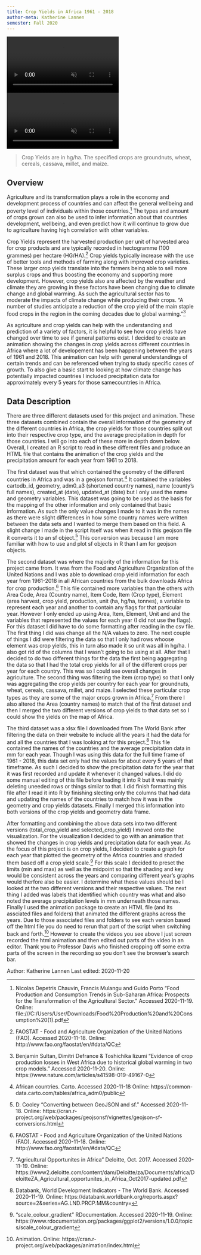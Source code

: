 ```yaml
---
title: Crop Yields in Africa 1961 - 2018
author-meta: Katherine Lannen
semester: Fall 2020
---
```


<!-- VIDEO ON LOOP: see styles.css for formatting -->
<div class="video-wrapper">
  <video class="video-4x4mw" controls preload="true" autoplay loop muted>
    <source src="https://drdavis.space/teaching/ds/sdd/media/2020/11/total_crop_yields_africa.mp4" type="video/mp4" >
  </video>
  <video class="video-4x4mw" controls preload="true" autoplay loop muted>
    <source src="https://drdavis.space/teaching/ds/sdd/media/2020/11/specified_crop_yields_africa.mp4" type="video/mp4" >
  </video>
</div>

> Crop Yields are in hg/ha. The specified crops are groundnuts, wheat, cereals, cassava, millet, and maize.

## Overview
Agriculture and its transformation plays a role in the economy and development process of countries and can affect the general wellbeing and poverty level of individuals
within those countries.[^agricultureinfo] The types and amount of crops grown can also be used to infer information about that countries development, wellbeing, and even
predict how it will continue to grow due to agriculture having high correlation with other variables.

Crop Yields represent the harvested production per unit of harvested area for crop products and are typically recorded in hectogramme (100 grammes) per
hectare (HG/HA).[^cropyields] Crop yields typically increase with the use of better tools and methods of farming along with improved crop varieties. These larger crop
yields translate into the farmers being able to sell more surplus crops and thus boosting the economy and supporting more development. However, crop yields also are
affected by the weather and climate they are growing in these factors have been changing due to climate change and global warming. As such the agricultural sector has
to moderate the impacts of climate change while producing their crops. "A number of studies anticipate a reduction of the crop yield of the main staple food crops in
the region in the coming decades due to global warming."[^cropproduction]

As agriculture and crop yields can help with the understanding and prediction of a variety of factors, it is helpful to see how crop yields have changed over time to
see if general patterns exist. I decided to create an animation showing the changes in crop yields across different countries in Africa where a lot of developement
has been happening between the years of 1961 and 2018. This animation can help with general understandings of certain trends and can be referenced when trying to study
specific cases of growth. To also give a basic start to looking at how climate change has potentially impacted countries I included precipitation data for approximately
every 5 years for those samecountries in Africa.

## Data Description
There are three different datasets used for this project and animation. These three datasets combined contain the overall information of the geometry of the different
countries in Africa, the crop yields for those countries split out into their respective crop type, and the average precipitation in depth for those countries. I will
go into each of these more in depth down below. Overall, I created an R script to read in these different files and produce an HTML file that contains the animation of
the crop yields and the precipitation amount for each year from 1961 to 2018.

The first dataset was that which contained the geometry of the different countries in Africa and was in a geojson format.[^africamap] It contained the variables
cartodb_id, geometry, adm0_a3 (shortened country names), name (county's full names), created_at (date), updated_at (date) but I only used the name and geometry
variables. This dataset was going to be used as the basis for the mapping of the other information and only contained that basic information. As such the only value
changes I made to it was in the names as there were slight differences in how some country names were written between the data sets and I wanted to merge them based on
this field. A slight change I made in the script itself was when it read in this geojson file it converts it to an sf object.[^geojsontosf] This conversion was because
I am more familiar with how to use and plot sf objects in R than I am for geojson objects.

The second dataset was where the majority of the information for this project came from. It was from the Food and Agriculture Organization of the United Nations and I
was able to download crop yield information for each year from 1961-2018 in all African countries from the bulk downloads Africa for crop production.[^cropyields] This
file contained more variables than the others with Area Code, Area (Country name), Item Code, Item (Crop type), Element (area harvest, crop yield, production, unit
(ha, hg/ha, tonnes), a variable to represent each year and another to contain any flags for that particular year. However I only ended up using Area, Item, Element,
Unit and and the variables that represented the values for each year (I did not use the flags). For this dataset I did have to do some formatting after reading in the
csv file. The first thing I did was change all the N/A values to zero. The next couple of things I did were filtering the data so that I only had rows whoose element
was crop yields, this in turn also made it so unit was all in hg/ha. I also got rid of the columns that I wasn't going to be using at all. After that I decided to do two  different things for the data the first being aggregating the data so that I had the total crop yields for all of the different crops per year for each country. This was
so I could see overall changes in agriculture. The second thing was filtering the item (crop type) so that I only was aggregating the crop yields per country for each
year for groundnuts, wheat, cereals, cassava, millet, and maize. I selected these particular crop types as they are some of the major crops grown in Africa.[^importantcrops]  From there I also altered the Area (country names) to match that of the first dataset and then I merged the two different versions of crop yields to that data set so
I could show the yields on the map of Africa.

The third dataset was a xlsx file I downloaded from The World Bank after filtering the data on their website to include all the years it had the data for and all the
countries that I was looking at for this project.[^precipitation] This file contained the names of the countries and the average precipitation data in mm for each year.
Though I was using this data for the full time frame of 1961 - 2018, this data set only had the values for about every 5 years of that timeframe. As such I decided to
show the precipitation data for the year that it was first recorded and update it whenever it changed values. I did do some manual editing of this file before loading it
into R but it was mainly deleting uneeded rows or things similar to that. I did finish formatting this file after I read it into R by finishing slecting only the
columns that had data and updating the names of the countries to match how it was in the geometry and crop yields datasets. Finally I merged this information into
both versions of the crop yields and geometry data frame.

After formatting and combining the above data sets into two different versions (total_crop_yield and selected_crop_yield) I moved onto the visualization. For the
visualization I decided to go with an animation that showed the changes in crop yields and precipitation data for each year. As the focus of this project is on crop
yields, I decided to create a graph for each year that plotted the geometry of the Africa countries and shaded them based off a crop yield scale.[^scalegradient] For
this scale I decided to preset the limits (min and max) as well as the midpoint so that the shading and key would be consistent across the years and comparing
different year's graphs would therfore also be easier. I determine what these values should be I looked at the two different versions and their respective values.
The next thing I added was labels that identified which country was what and also noted the average precipitation levels in mm underneath those names. Finally I used
the animation package to create an HTML file (and its assciated files and folders) that animated the different graphs across the years. Due to those associated
files and folders to see each version based off the html file you do need to rerun that part of the script when switching back and forth.[^animation] However to
create the videos you see above I just screen recorded the html animation and then edited out parts of the video in an editor. Thank you to Professor Davis who
finished cropping off some extra parts of the screen in the recording so you don't see the browser's search bar.

<div class="credit-line">
Author: Katherine Lannen
Last edited: 2020-11-20
</div>

[^africamap]: African countries. Carto. Accessed 2020-11-18 Online: https://common-data.carto.com/tables/africa_adm0/public
[^cropyields]: FAOSTAT - Food and Agriculture Organization of the United Nations (FAO). Accessed 2020-11-18. Online: http://www.fao.org/faostat/en/#data/QC
[^precipitation]: Databank, World Development Indicators - The World Bank. Accessed 2020-11-19. Online: https://databank.worldbank.org/reports.aspx?source=2&series=AG.LND.PRCP.MM&country=
[^importantcrops]: "Agricultural Opportunites in Africa" Deloitte, Oct. 2017. Accessed 2020-11-19. Online: https://www2.deloitte.com/content/dam/Deloitte/za/Documents/africa/DeloitteZA_Agricultural_opportunites_in_Africa_Oct2017-updated.pdf
[^rainfallinfo]: "Rainfall over the African continent from the 19th through the 21st century" doi: https://doi.org/10.1016/j.gloplacha.2017.12.014 Accessed
2020-11-19. Online: https://www.sciencedirect.com/science/article/pii/S0921818117302783
[^agricultureinfo]: Nicolas Depetris Chauvin, Francis Mulangu and Guido Porto "Food Production and Consumption Trends in Sub-Saharan Africa: Prospects for the 
Transformation of the Agricultural Sector." Accessed 2020-11-19. Online: file:///C:/Users/User/Downloads/Food%20Production%20and%20Consumption%20(1).pdf
[^cropproduction]: Benjamin Sultan, Dimitri Defrance & Toshichika Iizumi "Evidence of crop production losses in West Africa due to historical global warming in
two crop models." Accessed 2020-11-20. Online: https://www.nature.com/articles/s41598-019-49167-0
[^geojsontosf]: D. Cooley "Converting between GeoJSON and sf." Accessed 2020-11-18. Online: https://cran.r-project.org/web/packages/geojsonsf/vignettes/geojson-sf-conversions.html
[^scalegradient]: "scale_colour_gradient" RDocumentation. Accessed 2020-11-19. Online:
https://www.rdocumentation.org/packages/ggplot2/versions/1.0.0/topics/scale_colour_gradient
[^animation]: Animation. Online: https://cran.r-project.org/web/packages/animation/index.html
